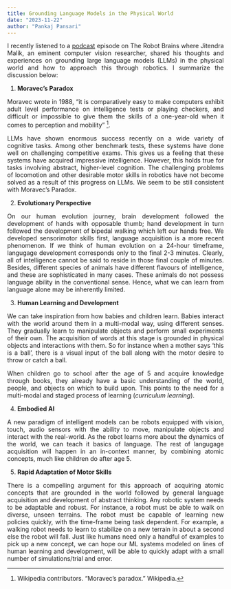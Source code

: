 ---
title: Grounding Language Models in the Physical World 
date: "2023-11-22"
author: "Pankaj Pansari"
---

<div style="text-align: justify"> 
<style>
.center {
    display: block;
    margin-left: auto;
    margin-right: auto;
}
</style>

I recently listened to a [podcast](https://www.therobotbrains.ai/copy-of-jitendra-malik) episode on The Robot Brains where Jitendra Malik, an eminent computer vision researcher, shared his thoughts and experiences on grounding large language models (LLMs) in the physical world and how to approach this through robotics. I summarize the discussion below:

1. **Moravec's Paradox**

Moravec wrote in 1988, "it is comparatively easy to make computers exhibit adult level performance on intelligence tests or playing checkers, and difficult or impossible to give them the skills of a one-year-old when it comes to perception and mobility" [^1].

LLMs have shown enormous success recently on a wide variety of cognitive tasks. Among other benchmark tests, these systems have done well on challenging competitive exams. This gives us a feeling that these systems have acquired impressive intelligence. However, this holds true for tasks involving abstract, higher-level cognition. The challenging problems of locomotion and other desirable motor skills in robotics have not become solved as a result of this progress on LLMs. We seem to be still consistent with Moravec's Paradox.

2. **Evolutionary Perspective** 

On our human evolution journey, brain development followed the development of hands with opposable thumb; hand development in turn followed the development of bipedal walking which left our hands free. We developed sensorimotor skills first, language acquisition is a more recent phenomenon. If we think of human evolution on a 24-hour timeframe, langugage development corresponds only to the final 2-3 minutes. Clearly, all of intelligence cannot be said to reside in those final couple of minutes. Besides, different species of animals have different flavours of intelligence, and these are sophisticated in many cases. These animals do not possess language ability in the conventional sense. Hence, what we can learn from language alone may be inherently limited.

3. **Human Learning and Development**

We can take inspiration from how babies and children learn. Babies interact with the world around them in a multi-modal way, using different senses. They gradually learn to manipulate objects and perform small experiments of their own. The acquisition of words at this stage is grounded in physical objects and interactions with them. So for instance when a mother says 'this is a ball', there is a visual input of the ball along with the motor desire to throw or catch a ball.

When children go to school after the age of 5 and acquire knowledge through books, they already have a basic understanding of the world, people, and objects on which to build upon. This points to the need for a multi-modal and staged process of learning (*curriculum learning*).

4. **Embodied AI**

A new paradigm of intelligent models can be robots equipped with vision, touch, audio sensors with the ability to move, manipulate objects and interact with the real-world. As the robot learns more about the dynamics of the world, we can teach it basics of language. The rest of langugage acquisition will happen in an in-context manner, by combining atomic concepts, much like children do after age 5.

5. **Rapid Adaptation of Motor Skills**

There is a compelling argument for this approach of acquiring atomic concepts that are grounded in the world followed by general language acquisition and development of abstract thinking. Any robotic system needs to be adaptable and robust. For instance, a robot must be able to walk on diverse, unseen terrains. The robot must be capable of learning new policies quickly, with the time-frame being task dependent. For example, a walking robot needs to learn to stabilize on a new terrain in about a second else the robot will fall. Just like humans need only a handful of examples to pick up a new concept, we can hope our ML systems modeled on lines of human learning and development, will be able to quickly adapt with a small number of simulations/trial and error.

[^1]: Wikipedia contributors. "Moravec's paradox." Wikipedia.


